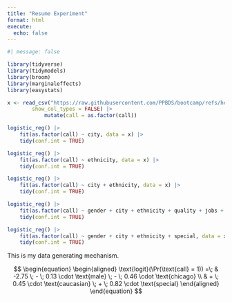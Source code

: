 ```yaml
---
title: "Resume Experiment"
format: html
execute: 
  echo: false
---
```



```r
#| message: false

library(tidyverse)
library(tidymodels)
library(broom)
library(marginaleffects)
library(easystats)

x <- read_csv("https://raw.githubusercontent.com/PPBDS/bootcamp/refs/heads/master/_internal/data/resume.csv",
        show_col_types = FALSE) |> 
            mutate(call = as.factor(call))
```

<!-- name indicates applicant's first name.

gender indicates gender.

ethnicity indicates ethnicity (i.e., Caucasian-sounding vs. African-American sounding first name).

quality indicatesquality of resume.

call indicates whether the applicant was called back?

city indicates city: Boston or Chicago.

jobs indicates number of jobs listed on resume.

experience indicates number of years of work experience on the resume.

honors: Did the resume mention some honors?

holes: Does the resume have some employment holes?

special: Does the resume mention some special skills? -->



```r
logistic_reg() |> 
    fit(as.factor(call) ~ city, data = x) |> 
    tidy(conf.int = TRUE)
```


```r
logistic_reg() |> 
    fit(as.factor(call) ~ ethnicity, data = x) |> 
    tidy(conf.int = TRUE)
```

```r
logistic_reg() |> 
    fit(as.factor(call) ~ city + ethnicity, data = x) |> 
    tidy(conf.int = TRUE)
```


```r
logistic_reg() |> 
    fit(as.factor(call) ~ gender + city + ethnicity + quality + jobs + special, data = x) |> 
    tidy(conf.int = TRUE)
```


```r
logistic_reg() |> 
    fit(as.factor(call) ~ gender + city + ethnicity + special, data = x) |> 
    tidy(conf.int = TRUE)
```

This is my data generating mechanism. 

$$
\begin{equation}
\begin{aligned}
\text{logit}(\Pr(\text{call} = 1)) =\; & -2.75 
\; - \; 0.13 \cdot \text{male} 
\; - \; 0.46 \cdot \text{chicago} \\
& + \; 0.45 \cdot \text{caucasian} 
\; + \; 0.82 \cdot \text{special}
\end{aligned}
\end{equation}
$$